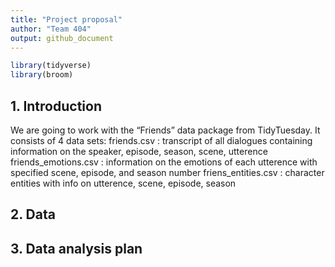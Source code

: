 ```yaml
---
title: "Project proposal"
author: "Team 404"
output: github_document
---
```


```r
library(tidyverse)
library(broom)
```

## 1. Introduction

We are going to work with the "Friends" data package from TidyTuesday.
It consists of 4 data sets: 
friends.csv : transcript of all dialogues containing information on the speaker, episode, season, scene, utterence
friends_emotions.csv : information on the emotions of each utterence with specified scene, episode, and season number
friens_entities.csv : character entities with info on utterence, scene, episode, season




## 2. Data



## 3. Data analysis plan



